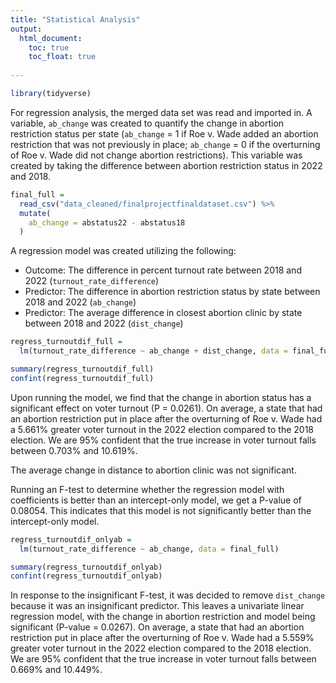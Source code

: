 ```yaml
---
title: "Statistical Analysis"
output: 
  html_document:
    toc: true
    toc_float: true
    
---
```


```r
library(tidyverse)
```

For regression analysis, the merged data set was read and imported in.  A variable, `ab_change` was created to quantify the change in abortion restriction status per state (`ab_change` = 1 if Roe v. Wade added an abortion restriction that was not previously in place; `ab_change` = 0 if the overturning of Roe v. Wade did not change abortion restrictions).  This variable was created by taking the difference between abortion restriction status in 2022 and 2018.

```r
final_full = 
  read_csv("data_cleaned/finalprojectfinaldataset.csv") %>%
  mutate(
    ab_change = abstatus22 - abstatus18
  )
```

A regression model was created utilizing the following:

* Outcome: The difference in percent turnout rate between 2018 and 2022 (`turnout_rate_difference`)
* Predictor: The difference in abortion restriction status by state between 2018 and 2022 (`ab_change`)
* Predictor: The average difference in closest abortion clinic by state between 2018 and 2022 (`dist_change`)

```r
regress_turnoutdif_full = 
  lm(turnout_rate_difference ~ ab_change + dist_change, data = final_full)

summary(regress_turnoutdif_full)
confint(regress_turnoutdif_full)
```

Upon running the model, we find that the change in abortion status has a significant effect on voter turnout (P = 0.0261).  On average, a state that had an abortion restriction put in place after the overturning of Roe v. Wade had a 5.661% greater voter turnout in the 2022 election compared to the 2018 election.  We are 95% confident that the true increase in voter turnout falls between 0.703% and 10.619%.

The average change in distance to abortion clinic was not significant.

Running an F-test to determine whether the regression model with coefficients is better than an intercept-only model, we get a P-value of 0.08054.  This indicates that this model is not significantly better than the intercept-only model.

```r
regress_turnoutdif_onlyab = 
  lm(turnout_rate_difference ~ ab_change, data = final_full)

summary(regress_turnoutdif_onlyab)
confint(regress_turnoutdif_onlyab)
```

In response to the insignificant F-test, it was decided to remove `dist_change` because it was an insignificant predictor.  This leaves a univariate linear regression model, with the change in abortion restriction and model being significant (P-value = 0.0267).  On average, a state that had an abortion restriction put in place after the overturning of Roe v. Wade had a 5.559% greater voter turnout in the 2022 election compared to the 2018 election.  We are 95% confident that the true increase in voter turnout falls between 0.669% and 10.449%.

